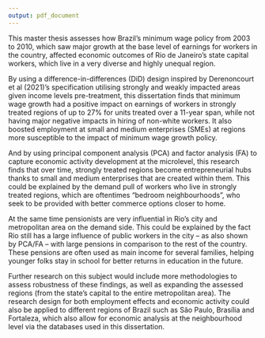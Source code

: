 ```yaml
---
output: pdf_document
---
```


This master thesis assesses how Brazil's minimum wage policy from 2003 to 2010, which saw major growth at the base level of earnings for workers in the country, affected economic outcomes of Rio de Janeiro's state capital workers, which live in a very diverse and highly unequal region.

By using a difference-in-differences (DiD) design inspired by Derenoncourt et al (2021)'s specification utilising strongly and weakly impacted areas given income levels pre-treatment, this dissertation finds that minimum wage growth had a positive impact on earnings of workers in strongly treated regions of up to 27% for units treated over a 11-year span, while not having major negative impacts in hiring of non-white workers. It also boosted employment at small and medium enterprises (SMEs) at regions more susceptible to the impact of minimum wage growth policy.

And by using principal component analysis (PCA) and factor analysis (FA) to capture economic activity development at the microlevel, this research finds that over time, strongly treated regions become entrepreneurial hubs thanks to small and medium enterprises that are created within them. This could be explained by the demand pull of workers who live in strongly treated regions, which are oftentimes "bedroom neighbourhoods", who seek to be provided with better commerce options closer to home.

At the same time pensionists are very influential in Rio's city and metropolitan area on the demand side. This could be explained by the fact Rio still has a large influence of public workers in the city -- as also shown by PCA/FA -- with large pensions in comparison to the rest of the country. These pensions are often used as main income for several families, helping younger folks stay in school for better returns in education in the future.

Further research on this subject would include more methodologies to assess robustness of these findings, as well as expanding the assessed regions (from the state's capital to the entire metropolitan area). The research design for both employment effects and economic activity could also be applied to different regions of Brazil such as São Paulo, Brasília and Fortaleza, which also allow for economic analysis at the neighbourhood level via the databases used in this dissertation.

\newpage
